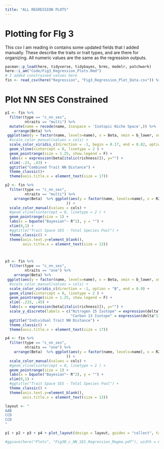 ```yaml
---
title: "ALL REGRESSION PLOTS"
---
```


# Plotting for FIg 3

This csv I am reading in contains some updated fields that I added manually. These describe the traits or trait types, and are there for organizing. All numeric values are the same as the regression outputs.
```r
pacman::p_load(here, tidyverse, tidybayes, brms, modelr, patchwork)
here::i_am("Code/Fig3_Regression_Plots.Rmd")
# I added constrained values here
fin <- read_csv(here("Regression", "Fig3_Regression_Plot_Data.csv")) %>% drop_na()
```

# Plot NN SES Constrained

```r
p1 <- fin %>% 
  filter(type == "c_nn_ses",
         ntraits == "multi") %>% 
  mutate(name = recode(name, Isospace = 'Isotopic Niche Space',)) %>% 
    arrange(Beta) %>%  
 ggplot(aes(y = factor(name, levels=name), x = Beta, xmin = b_lower, xmax = b_upper, color = Beta)) +
  #scale_color_manual(values = cols) +
  scale_color_viridis_c(direction = -1, begin = 0.17, end = 0.82, option = "B") +
  geom_vline(xintercept = 0, linetype = 2 ) + 
  geom_pointrange(size = 1.25, show.legend = F) +
  labs(x = expression(beta[italic(richness)]), y="") +
  xlim(-.23, .43) +
  ggtitle("Combined Trait NN Distance") +
  theme_classic()+
  theme(axis.title.x = element_text(size = 17))

p2 <- fin %>% 
  filter(type == "c_nn_ses",
         ntraits == "multi") %>% 
    arrange(Beta)  %>% ggplot(aes(y = factor(name, levels=name), x = R2sm, xmin = R2sm_lower, xmax = R2sm_upper#, color = Effect_Size
                            )) +
  scale_color_manual(values = cols) +
  #geom_vline(xintercept = 0, linetype = 2 ) +
  geom_pointrange(size = 1) +
  labs(x = bquote("Bayesian"~ R^2), y = "") +
  xlim(0,1) +
  #ggtitle("Trait Space SES - Total Species Pool") +
  theme_classic() +
  theme(axis.text.y=element_blank(),
        axis.title.x = element_text(size = 13))



p3 <- fin %>% 
  filter(type == "c_nn_ses",
         ntraits == "one") %>% 
    arrange(Beta) %>%  
 ggplot(aes(y = factor(name, levels=name), x = Beta, xmin = b_lower, xmax = b_upper, color = Beta)) +
  #scale_color_manual(values = cols) +
  scale_color_viridis_c(direction = -1, option = "B", end = 0.9) +
  geom_vline(xintercept = 0, linetype = 2 ) + 
  geom_pointrange(size = 1.25, show.legend = F) +
  xlim(-.233, .45) +
  labs(x = expression(beta[italic(richness)]), y="") +
  scale_y_discrete(labels = c("Nitrogen 15 Isotope" = expression(delta^15~N),
                              "Carbon 13 Isotope" = expression(delta^13~C))) +
  ggtitle("Individual Trait NN Distance") +
  theme_classic() +
  theme(axis.title.x = element_text(size = 17))

p4 <- fin %>% 
  filter(type == "c_nn_ses",
         ntraits == "one") %>% 
    arrange(Beta)  %>% ggplot(aes(y = factor(name, levels=name), x = R2sm, xmin = R2sm_lower, xmax = R2sm_upper#, color = Effect_Size
                            )) +
  scale_color_manual(values = cols) +
  #geom_vline(xintercept = 0, linetype = 2 ) +
  geom_pointrange(size = 1) +
  labs(x = bquote("Bayesian"~ R^2), y = "") +
  xlim(0,1) + 
  #ggtitle("Trait Space SES - Total Species Pool") +
  theme_classic() +
  theme(axis.text.y=element_blank(),
        axis.title.x = element_text(size = 13))

layout <- "
AAB
CCD
CCD
"

p1 + p2 + p3 + p4 + plot_layout(design = layout, guides = "collect", tag_level = 'new') + plot_annotation(tag_levels = list(c('C', '', 'D', '')))

#ggsave(here("Plots", "Fig3B_c_NN_SES_Regression_Magma.pdf"), width = 6, height = 10, useDingbats = F)
```

